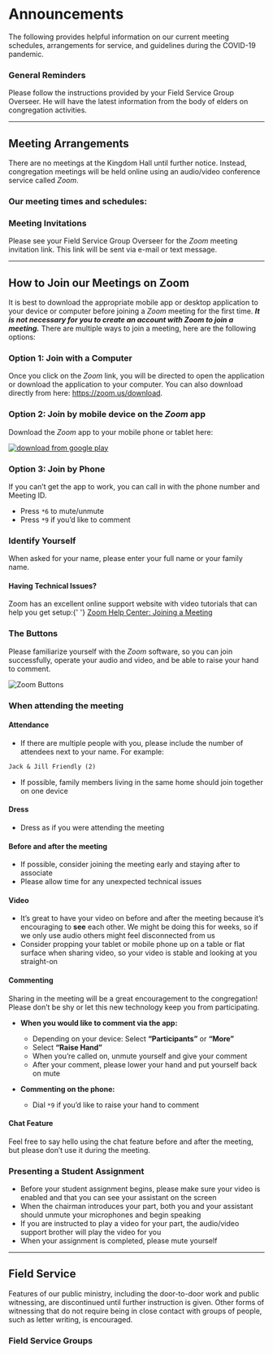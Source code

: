 
# Announcements

The following provides helpful information on our current meeting schedules, arrangements for service, and guidelines during the COVID-19 pandemic.

### General Reminders

Please follow the instructions provided by your Field Service Group Overseer. He will have the latest information from the body of elders on congregation activities.

---

## Meeting Arrangements

There are no meetings at the Kingdom Hall until further notice. Instead, congregation meetings will be held online using an audio/video conference service called _Zoom_.

<div className="p-4 bg-gray-200 rounded sm:-mx-8">
  <h3 className="text-center font-semibold text-lg my-2">
    Our meeting times and schedules:
  </h3>
  <div className="items-center mt-2 md:flex md:justify-center">
    <ZoomMeeting
      data={downloads}
      day={downloads.sunday.day}
      time={downloads.sunday.time}
      fileName={`${downloads.sunday.day}-${downloads.sunday.fileName}`}
      updated={downloads.sunday.updated}
    />
    <ZoomMeeting
      data={downloads}
      day={downloads.tuesday.day}
      time={downloads.tuesday.time}
      fileName={`${downloads.tuesday.day}-${downloads.tuesday.fileName}`}
      updated={downloads.tuesday.updated}
    />
  </div>
</div>

### Meeting Invitations

Please see your Field Service Group Overseer for the _Zoom_ meeting invitation link. This link will be sent via e-mail or text message.

---

## How to Join our Meetings on Zoom

It is best to download the appropriate mobile app or desktop application to your device or computer before joining a _Zoom_ meeting for the first time. **_It is not necessary for you to create an account with Zoom to join a meeting._** There are multiple ways to join a meeting, here are the following options:

### Option 1: Join with a Computer

Once you click on the _Zoom_ link, you will be directed to open the application or download the application to your computer. You can also download directly from here: https://zoom.us/download.

### Option 2: Join by mobile device on the _Zoom_ app

Download the _Zoom_ app to your mobile phone or tablet here:

<div className="sm:flex">
  <a
    href="https://apps.apple.com/us/app/zoom-cloud-meetings/id546505307?mt=8"
    className="block m-2"
    target="_blank"
    rel="noopener noreferrer"
    style={{
      display: 'inline-block',
      overflow: 'hidden',
      background:
        'url(https://linkmaker.itunes.apple.com/en-us/badge-lrg.svg?releaseDate=2012-08-15&kind=iossoftware&bubble=apple_music) no-repeat',
      width: '135px',
      height: '40px',
    }}
  ></a>
  <a
    href="https://play.google.com/store/apps/details?id=us.zoom.videomeetings&hl=en_US"
    className="block m-2"
    target="_blank"
    rel="noopener noreferrer"
    style={{ width: '135px' }}
  >
    <img src="/img/download_google.png" alt="download from google play" />
  </a>
</div>

### Option 3: Join by Phone

If you can’t get the app to work, you can call in with the phone number and Meeting ID.

- Press `*6` to mute/unmute
- Press `*9` if you’d like to comment

### Identify Yourself

When asked for your name, please enter your full name or your family name.

<div className="p-8 border-2 border-orange-300 bg-orange-100 rounded sm:-mx-8">
  <div>
    <h4 className="-mt-2">Having Technical Issues?</h4>
    <p>
      Zoom has an excellent online support website with video tutorials that can
      help you get setup:{' '}
      <a href="https://support.zoom.us/hc/en-us/articles/201362193-Joining-a-Meeting">
        Zoom Help Center: Joining a Meeting
      </a>
    </p>
  </div>
</div>

### The Buttons

Please familiarize yourself with the _Zoom_ software, so you can join successfully, operate your audio and video, and be able to raise your hand to comment.

![Zoom Buttons](/img/zoom-buttons.png)

### When attending the meeting

#### Attendance

- If there are multiple people with you, please include the number of attendees next to your name. For example:

```txt
Jack & Jill Friendly (2)
```

- If possible, family members living in the same home should join together on one device

#### Dress

- Dress as if you were attending the meeting

#### Before and after the meeting

- If possible, consider joining the meeting early and staying after to associate
- Please allow time for any unexpected technical issues

#### Video

- It’s great to have your video on before and after the meeting because it’s encouraging to **see** each other. We might be doing this for weeks, so if we only use audio others might feel disconnected from us
- Consider propping your tablet or mobile phone up on a table or flat surface when sharing video, so your video is stable and looking at you straight-on

#### Commenting

Sharing in the meeting will be a great encouragement to the congregation! Please don’t be shy or let this new technology keep you from participating.

- **When you would like to comment via the app:**

  - Depending on your device: Select **“Participants”** or **“More”**
  - Select **“Raise Hand”**
  - When you’re called on, unmute yourself and give your comment
  - After your comment, please lower your hand and put yourself back on mute

- **Commenting on the phone:**
  - Dial `*9` if you’d like to raise your hand to comment

#### Chat Feature

Feel free to say hello using the chat feature before and after the meeting, but please don’t use it during the meeting.

### Presenting a Student Assignment

- Before your student assignment begins, please make sure your video is enabled and that you can see your assistant on the screen
- When the chairman introduces your part, both you and your assistant should unmute your microphones and begin speaking
- If you are instructed to play a video for your part, the audio/video support brother will play the video for you
- When your assignment is completed, please mute yourself

---

## Field Service

Features of our public ministry, including the door-to-door work and public witnessing, are discontinued until further instruction is given. Other forms of witnessing that do not require being in close contact with groups of people, such as letter writing, is encouraged.

### Field Service Groups

<div className="flex mt-4">
  <ButtonDownload
    text="Download Group List"
    link={`https://static.martylouis.com/emcoast/${downloads.fsg.updated}--${downloads.fsg.fileName}.pdf`}
    updated={downloads.fsg.updated}
  />
</div>
